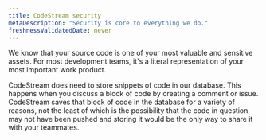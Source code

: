 ```yaml
---
title: CodeStream security
metaDescription: "Security is core to everything we do."
freshnessValidatedDate: never
---
```


We know that your source code is one of your most valuable and sensitive assets. For most development teams, it's a literal representation of your most important work product.

CodeStream does need to store snippets of code in our database. This happens when you discuss a block of code by creating a comment or issue. CodeStream saves that block of code in the database for a variety of reasons, not the least of which is the possibility that the code in question may not have been pushed and storing it would be the only way to share it with your teammates.